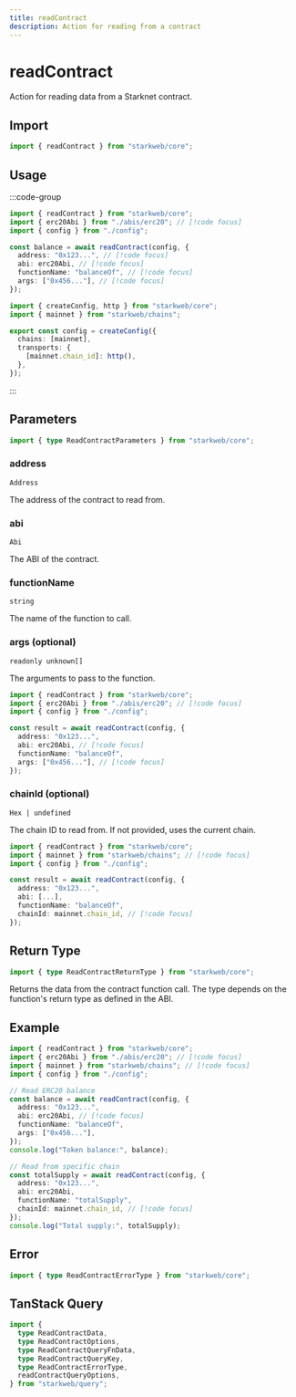 ```yaml
---
title: readContract
description: Action for reading from a contract
---
```


# readContract

Action for reading data from a Starknet contract.

## Import

```ts
import { readContract } from "starkweb/core";
```

## Usage

:::code-group

```ts [index.ts]
import { readContract } from "starkweb/core";
import { erc20Abi } from "./abis/erc20"; // [!code focus]
import { config } from "./config";

const balance = await readContract(config, {
  address: "0x123...", // [!code focus]
  abi: erc20Abi, // [!code focus]
  functionName: "balanceOf", // [!code focus]
  args: ["0x456..."], // [!code focus]
});
```

```ts [config.ts]
import { createConfig, http } from "starkweb/core";
import { mainnet } from "starkweb/chains";

export const config = createConfig({
  chains: [mainnet],
  transports: {
    [mainnet.chain_id]: http(),
  },
});
```

:::

## Parameters

```ts
import { type ReadContractParameters } from "starkweb/core";
```

### address

`Address`

The address of the contract to read from.

### abi

`Abi`

The ABI of the contract.

### functionName

`string`

The name of the function to call.

### args (optional)

`readonly unknown[]`

The arguments to pass to the function.

```ts [index.ts]
import { readContract } from "starkweb/core";
import { erc20Abi } from "./abis/erc20"; // [!code focus]
import { config } from "./config";

const result = await readContract(config, {
  address: "0x123...",
  abi: erc20Abi, // [!code focus]
  functionName: "balanceOf",
  args: ["0x456..."], // [!code focus]
});
```

### chainId (optional)

`Hex | undefined`

The chain ID to read from. If not provided, uses the current chain.

```ts [index.ts]
import { readContract } from "starkweb/core";
import { mainnet } from "starkweb/chains"; // [!code focus]
import { config } from "./config";

const result = await readContract(config, {
  address: "0x123...",
  abi: [...],
  functionName: "balanceOf",
  chainId: mainnet.chain_id, // [!code focus]
});
```

## Return Type

```ts
import { type ReadContractReturnType } from "starkweb/core";
```

Returns the data from the contract function call. The type depends on the function's return type as defined in the ABI.

## Example

```ts [example.ts]
import { readContract } from "starkweb/core";
import { erc20Abi } from "./abis/erc20"; // [!code focus]
import { mainnet } from "starkweb/chains"; // [!code focus]
import { config } from "./config";

// Read ERC20 balance
const balance = await readContract(config, {
  address: "0x123...",
  abi: erc20Abi, // [!code focus]
  functionName: "balanceOf",
  args: ["0x456..."],
});
console.log("Token balance:", balance);

// Read from specific chain
const totalSupply = await readContract(config, {
  address: "0x123...",
  abi: erc20Abi,
  functionName: "totalSupply",
  chainId: mainnet.chain_id, // [!code focus]
});
console.log("Total supply:", totalSupply);
```

## Error

```ts
import { type ReadContractErrorType } from "starkweb/core";
```

## TanStack Query

```ts
import {
  type ReadContractData,
  type ReadContractOptions,
  type ReadContractQueryFnData,
  type ReadContractQueryKey,
  type ReadContractErrorType,
  readContractQueryOptions,
} from "starkweb/query";
```
